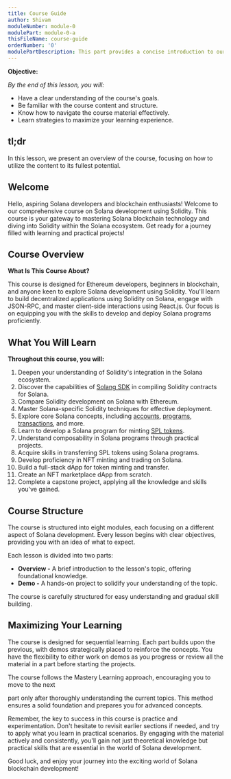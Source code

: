 ```yaml
---
title: Course Guide
author: Shivam
moduleNumber: module-0
modulePart: module-0-a
thisFileName: course-guide
orderNumber: '0'
modulePartDescription: This part provides a concise introduction to our Solana development course, tailored for beginners and Ethereum developers. You'll get an overview of the course structure, content, and prerequisites.
---
```


**Objective:**

*By the end of this lesson, you will:*

- Have a clear understanding of the course's goals.
- Be familiar with the course content and structure.
- Know how to navigate the course material effectively.
- Learn strategies to maximize your learning experience.

## tl;dr

In this lesson, we present an overview of the course, focusing on how to utilize the content to its fullest potential.

## Welcome

Hello, aspiring Solana developers and blockchain enthusiasts! Welcome to our comprehensive course on Solana development using Solidity. This course is your gateway to mastering Solana blockchain technology and diving into Solidity within the Solana ecosystem. Get ready for a journey filled with learning and practical projects!

## Course Overview

**What Is This Course About?**

This course is designed for Ethereum developers, beginners in blockchain, and anyone keen to explore Solana development using Solidity. You'll learn to build decentralized applications using Solidity on Solana, engage with JSON-RPC, and master client-side interactions using React.js. Our focus is on equipping you with the skills to develop and deploy Solana programs proficiently.

## What You Will Learn

**Throughout this course, you will:**

1. Deepen your understanding of Solidity's integration in the Solana ecosystem.
2. Discover the capabilities of [Solang SDK](https://solang.readthedocs.io/en/v0.3.3/index.html) in compiling Solidity contracts for Solana.
3. Compare Solidity development on Solana with Ethereum.
4. Master Solana-specific Solidity techniques for effective deployment.
5. Explore core Solana concepts, including [accounts](https://docs.solana.com/developing/programming-model/accounts), [programs](https://docs.solana.com/developing/intro/programs), [transactions](https://docs.solana.com/developing/programming-model/transactions), and more.
6. Learn to develop a Solana program for minting [SPL tokens](https://spl.solana.com/token).
7. Understand composability in Solana programs through practical projects.
8. Acquire skills in transferring SPL tokens using Solana programs.
9. Develop proficiency in NFT minting and trading on Solana.
10. Build a full-stack dApp for token minting and transfer.
11. Create an NFT marketplace dApp from scratch.
12. Complete a capstone project, applying all the knowledge and skills you've gained.

## Course Structure

The course is structured into eight modules, each focusing on a different aspect of Solana development. Every lesson begins with clear objectives, providing you with an idea of what to expect.

Each lesson is divided into two parts:

- **Overview -** A brief introduction to the lesson's topic, offering foundational knowledge.
- **Demo -** A hands-on project to solidify your understanding of the topic.

The course is carefully structured for easy understanding and gradual skill building.

## Maximizing Your Learning

The course is designed for sequential learning. Each part builds upon the previous, with demos strategically placed to reinforce the concepts. You have the flexibility to either work on demos as you progress or review all the material in a part before starting the projects.

The course follows the Mastery Learning approach, encouraging you to move to the next

part only after thoroughly understanding the current topics. This method ensures a solid foundation and prepares you for advanced concepts.

Remember, the key to success in this course is practice and experimentation. Don't hesitate to revisit earlier sections if needed, and try to apply what you learn in practical scenarios. By engaging with the material actively and consistently, you'll gain not just theoretical knowledge but practical skills that are essential in the world of Solana development.

Good luck, and enjoy your journey into the exciting world of Solana blockchain development!